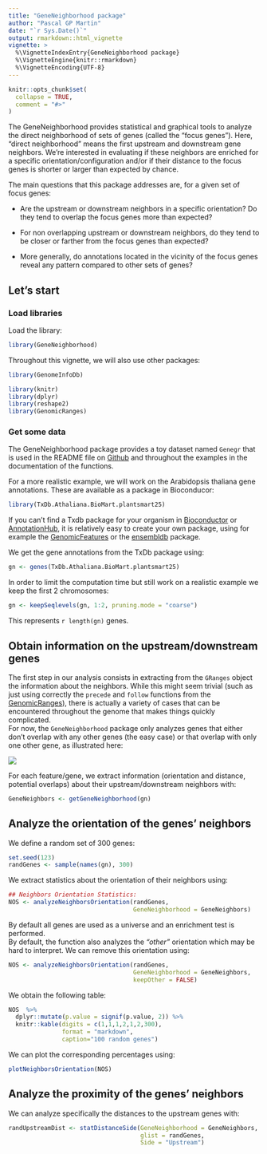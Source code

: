 ```yaml
---
title: "GeneNeighborhood package"
author: "Pascal GP Martin"
date: "`r Sys.Date()`"
output: rmarkdown::html_vignette
vignette: >
  %\VignetteIndexEntry{GeneNeighborhood package}
  %\VignetteEngine{knitr::rmarkdown}
  %\VignetteEncoding{UTF-8}
---
```


```r
knitr::opts_chunk$set(
  collapse = TRUE,
  comment = "#>"
)
```

  The GeneNeighborhood provides statistical and graphical tools to analyze the direct neighborhood of sets of genes (called the "focus genes"). Here, "direct neighborhood" means the first upstream and downstream gene neighbors. We're interested in evaluating if these neighbors are enriched for a specific orientation/configuration and/or if their distance to the focus genes is shorter or larger than expected by chance.   

The main questions that this package addresses are, for a given set of focus genes:  

* Are the upstream or downstream neighbors in a specific orientation? Do they tend to overlap the focus genes more than expected?  

* For non overlapping upstream or downstream neighbors, do they tend to be closer or farther from the focus genes than expected?  

* More generally, do annotations located in the vicinity of the focus genes reveal any pattern compared to other sets of genes?  


## Let's start

### Load libraries
Load the library:
```r
library(GeneNeighborhood)
```
   
Throughout this vignette, we will also use other packages:
```r
library(GenomeInfoDb)
```


```r
library(knitr)
library(dplyr)
library(reshape2)
library(GenomicRanges)
```
   
   
### Get some data

The GeneNeighborhood package provides a toy dataset named `Genegr` that is used in the README file on [Github](https://github.com/pgpmartin/GeneNeighborhood) and throughout the examples in the documentation of the functions.   

For a more realistic example, we will work on the Arabidopsis thaliana gene annotations. These are available as a package in Bioconducor:
```r
library(TxDb.Athaliana.BioMart.plantsmart25)
```
If you can't find a Txdb package for your organism in [Bioconductor](http://bioconductor.org/packages/release/BiocViews.html#___TxDb) or [AnnotationHub](http://bioconductor.org/packages/release/bioc/html/AnnotationHub.html), it is relatively easy to create your own package, using for example the [GenomicFeatures](http://bioconductor.org/packages/release/bioc/html/GenomicFeatures.html) or the [ensembldb](http://bioconductor.org/packages/release/bioc/html/ensembldb.html) package. 
   
   
We get the gene annotations from the TxDb package using:
```r
gn <- genes(TxDb.Athaliana.BioMart.plantsmart25)
```
   
In order to limit the computation time but still work on a realistic example we keep the first 2 chromosomes:
```r
gn <- keepSeqlevels(gn, 1:2, pruning.mode = "coarse")
```
   This represents `r length(gn)` genes.
   
## Obtain information on the upstream/downstream genes

 The first step in our analysis consists in extracting from the `GRanges` object the information about the neighbors. While this might seem trivial (such as just using correctly the `precede` and `follow` functions from the [GenomicRanges](http://bioconductor.org/packages/release/bioc/html/GenomicRanges.html)), there is actually a variety of cases that can be encountered throughout the genome that makes things quickly complicated.  
 For now, the `GeneNeighborhood` package only analyzes genes that either don't overlap with any other genes (the easy case) or that overlap with only one other gene, as illustrated here:   
   
 ![](Fig_getGeneNeighborhood.png)
   
   
For each feature/gene, we extract information (orientation and distance, potential overlaps) about their upstream/downstream neighbors with:
```r
GeneNeighbors <- getGeneNeighborhood(gn)
```
  

## Analyze the orientation of the genes' neighbors
  
We define a random set of 300 genes:
```r
set.seed(123)
randGenes <- sample(names(gn), 300)
```
  
  
We extract statistics about the orientation of their neighbors using:
```r
## Neighbors Orientation Statistics:
NOS <- analyzeNeighborsOrientation(randGenes, 
                                   GeneNeighborhood = GeneNeighbors)
```
  
  
By default all genes are used as a universe and an enrichment test is performed.   
By default, the function also analyzes the *"other"* orientation which may be hard to interpret. We can remove this orientation using:
```r
NOS <- analyzeNeighborsOrientation(randGenes, 
                                   GeneNeighborhood = GeneNeighbors,
                                   keepOther = FALSE)
```
  
  
We obtain the following table:
```r
NOS  %>% 
  dplyr::mutate(p.value = signif(p.value, 2)) %>%
  knitr::kable(digits = c(1,1,1,2,1,2,300), 
               format = "markdown",
               caption="100 random genes")
```
  
  
We can plot the corresponding percentages using:
```r
plotNeighborsOrientation(NOS)
```


## Analyze the proximity of the genes' neighbors

We can analyze specifically the distances to the upstream genes with:
```r
randUpstreamDist <- statDistanceSide(GeneNeighborhood = GeneNeighbors,
                                     glist = randGenes,
                                     Side = "Upstream")
```
